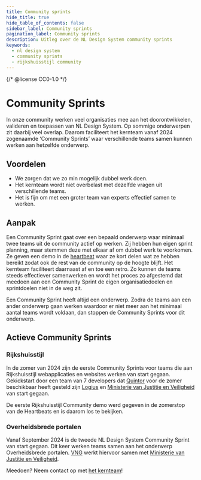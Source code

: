 ```yaml
---
title: Community sprints
hide_title: true
hide_table_of_contents: false
sidebar_label: Community sprints
pagination_label: Community sprints
description: Uitleg over de NL Design System community sprints
keywords:
  - nl design system
  - community sprints
  - rijkshuisstijl community
---
```


{/* @license CC0-1.0 */}


# Community Sprints

In onze community werken veel organisaties mee aan het doorontwikkelen, valideren en toepassen van NL Design System. Op sommige onderwerpen zit daarbij veel overlap. Daarom faciliteert het kernteam vanaf 2024 zogenaamde ‘Community Sprints’ waar verschillende teams samen kunnen werken aan hetzelfde onderwerp.

## Voordelen

- We zorgen dat we zo min mogelijk dubbel werk doen.
- Het kernteam wordt niet overbelast met dezelfde vragen uit verschillende teams.
- Het is fijn om met een groter team van experts effectief samen te werken.

## Aanpak

Een Community Sprint gaat over een bepaald onderwerp waar minimaal twee teams uit de community actief op werken. Zij hebben hun eigen sprint planning, maar stemmen deze met elkaar af om dubbel werk te voorkomen. Ze geven een demo in de [heartbeat](/events/heartbeat) waar ze kort delen wat ze hebben bereikt zodat ook de rest van de community op de hoogte blijft. Het kernteam faciliteert daarnaast af en toe een retro. Zo kunnen de teams steeds effectiever samenwerken en wordt het proces zo afgestemd dat meedoen aan een Community Sprint de eigen organisatiedoelen en sprintdoelen niet in de weg zit.

Een Community Sprint heeft altijd een onderwerp. Zodra de teams aan een ander onderwerp gaan werken waardoor er niet meer aan het minimaal aantal teams wordt voldaan, dan stoppen de Community Sprints voor dit onderwerp.

## Actieve Community Sprints

### Rijkshuisstijl

In de zomer van 2024 zijn de eerste Community Sprints voor teams die aan Rijkshuisstijl webapplicaties en websites werken van start gegaan. Gekickstart door een team van 7 developers dat [Quintor](https://quintor.nl) voor de zomer beschikbaar heeft gesteld zijn [Logius](https://logius.nl) en [Ministerie van Justitie en Veiligheid](https://www.rijksoverheid.nl/ministeries/ministerie-van-justitie-en-veiligheid) van start gegaan.

De eerste Rijkshuisstijl Community demo werd gegeven in de zomerstop van de Heartbeats en is daarom los te bekijken.

<VideoPlayer videoId="BedccichZ9s" />

### Overheidsbrede portalen

Vanaf September 2024 is de tweede NL Design System Community Sprint van start gegaan. Dit keer werken teams samen aan het onderwerp Overheidsbrede portalen. [VNG](https://vng.nl) werkt hiervoor samen met [Ministerie van Justitie en Veiligheid](https://www.rijksoverheid.nl/ministeries/ministerie-van-justitie-en-veiligheid).

Meedoen? Neem contact op met [het kernteam](/project/kernteam)!
